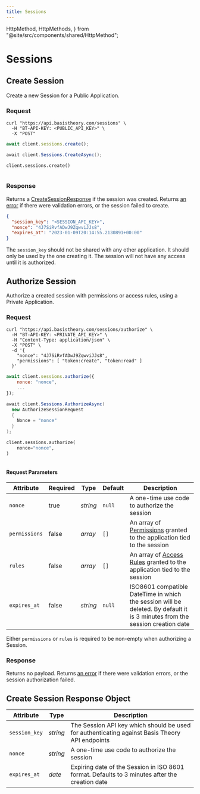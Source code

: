 ```yaml
---
title: Sessions
---
```



  HttpMethod,
  HttpMethods,
} from "@site/src/components/shared/HttpMethod";

# Sessions

## Create Session

Create a new Session for a Public Application.

<HttpMethod
  method={HttpMethods.POST}
  endpoint="https://api.basistheory.com/sessions"
/>

### Request

<Tabs className="bt-tabs" groupId="languages">
  <TabItem value="shell" label="cURL">

```shell showLineNumbers
curl "https://api.basistheory.com/sessions" \
  -H "BT-API-KEY: <PUBLIC_API_KEY>" \
  -X "POST"
```

  </TabItem>
  <TabItem value="node" label="Node">

```javascript showLineNumbers
await client.sessions.create();
```

  </TabItem>
  <TabItem value="csharp" label="C#">

```csharp showLineNumbers
await client.Sessions.CreateAsync();
```

  </TabItem>
  <TabItem value="python" label="Python">

```python showLineNumbers
client.sessions.create()
```

  </TabItem>
  <TabItem value="go" label="Go">

```go showLineNumbers

```

  </TabItem>
</Tabs>

### Response

Returns a [CreateSessionResponse](#create-session-response-object) if the session was created. Returns [an error](/docs/api/errors) if there were validation errors, or the session failed to create.

```json showLineNumbers
{
  "session_key": "<SESSION_API_KEY>",
  "nonce": "4J7SiRvfADwJ9ZqwviJJs8",
  "expires_at": "2023-01-09T20:14:55.2130891+00:00"
}
```

<Alert>The <code>session_key</code> should not be shared with any other application. It should only be used by the one creating it. The session will not have any access until it is authorized.</Alert>

## Authorize Session

Authorize a created session with permissions or access rules, using a Private Application.

<HttpMethod
  method={HttpMethods.POST}
  endpoint="https://api.basistheory.com/sessions/authorize"
/>

### Request

<Tabs className="bt-tabs" groupId="languages">
  <TabItem value="shell" label="cURL">

```shell showLineNumbers
curl "https://api.basistheory.com/sessions/authorize" \
  -H "BT-API-KEY: <PRIVATE_API_KEY>" \
  -H "Content-Type: application/json" \
  -X "POST" \
  -d '{
    "nonce": "4J7SiRvfADwJ9ZqwviJJs8",
    "permissions": [ "token:create", "token:read" ]
  }'
```

  </TabItem>
  <TabItem value="node" label="Node">

```javascript showLineNumbers
await client.sessions.authorize({
    nonce: "nonce",
    ...
});
```

  </TabItem>
  <TabItem value="csharp" label="C#">

```csharp showLineNumbers
await client.Sessions.AuthorizeAsync(
  new AuthorizeSessionRequest
  {
    Nonce = "nonce"
  }
);
```

  </TabItem>
  <TabItem value="python" label="Python">

```python showLineNumbers
client.sessions.authorize(
    nonce="nonce",
)
```

  </TabItem>
  <TabItem value="go" label="Go">

```go showLineNumbers

```

  </TabItem>
</Tabs>

#### Request Parameters

| Attribute                          | Required | Type     | Default                   | Description                                                                                                                             |
| ---------------------------------- | -------- | -------- | ------------------------- | --------------------------------------------------------------------------------------------------------------------------------------- |
| `nonce`                            | true     | _string_ | `null`                    | A one-time use code to authorize the session                                                                                            |
| `permissions`                      | false    | _array_  | `[]`                      | An array of [Permissions](/docs/api/applications/permissions#permission-types) granted to the application tied to the session           |
| `rules`                            | false    | _array_  | `[]`                      | An array of [Access Rules](/docs/api/applications#access-rules) granted to the application tied to the session                          |
| `expires_at`                       | false    | _string_ | `null`                    | ISO8601 compatible DateTime in which the session will be deleted. By default it is 3 minutes from the session creation date             |

Either `permissions` or `rules` is required to be non-empty when authorizing a Session.

### Response

Returns no payload. Returns [an error](/docs/api/errors) if there were validation errors, or the session authorization failed.

## Create Session Response Object

| Attribute                          | Type     | Description                                                                                           |
| ---------------------------------- | -------- | ----------------------------------------------------------------------------------------------------- |
| `session_key`                      | _string_ | The Session API key which should be used for authenticating against Basis Theory API endpoints        |
| `nonce`                            | _string_ | A one-time use code to authorize the session                                                          |
| `expires_at`                       | _date_   | Expiring date of the Session in ISO 8601 format. Defaults to 3 minutes after the creation date        |
